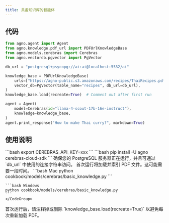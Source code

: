 ```yaml
---
title: 具备知识库的智能体
---
```

## 代码

```python cookbook/models/cerebras/basic_knowledge.py
from agno.agent import Agent
from agno.knowledge.pdf_url import PDFUrlKnowledgeBase
from agno.models.cerebras import Cerebras
from agno.vectordb.pgvector import PgVector

db_url = "postgresql+psycopg://ai:ai@localhost:5532/ai"

knowledge_base = PDFUrlKnowledgeBase(
    urls=["https://agno-public.s3.amazonaws.com/recipes/ThaiRecipes.pdf"],
    vector_db=PgVector(table_name="recipes", db_url=db_url),
)
knowledge_base.load(recreate=True)  # Comment out after first run

agent = Agent(
    model=Cerebras(id="llama-4-scout-17b-16e-instruct"),
    knowledge=knowledge_base,
)
agent.print_response("How to make Thai curry?", markdown=True)
```

## 使用说明

<Steps>
  <Snippet file="create-venv-step.mdx" />

  <Step title="设置您的API密钥">
    ```bash
    export CEREBRAS_API_KEY=xxx
    ```
  </Step>

  <Step title="安装库">
    ```bash
    pip install -U agno cerebras-cloud-sdk
    ```
  </Step>

  <Step title="启动您的 PostgreSQL 服务器">
    确保您的 PostgreSQL 服务器正在运行，并且可通过 `db_url` 中使用的连接字符串访问。
  </Step>

  <Step title="运行智能体（首次）">
    首次运行将加载并索引 PDF 文件。这可能需要一段时间。
    <CodeGroup>
    ```bash Mac
    python cookbook/models/cerebras/basic_knowledge.py
    ```

    ```bash Windows
    python cookbook/models/cerebras/basic_knowledge.py
    ```
    </CodeGroup>
  </Step>

  <Step title="后续运行">
    首次运行后，请注释掉或删除 `knowledge_base.load(recreate=True)` 以避免每次重新加载 PDF。
  </Step>
</Steps>